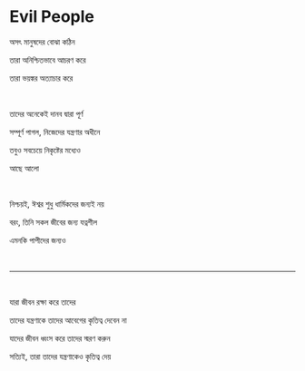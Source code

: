 # Evil People

অসৎ মানুষদের বোঝা কঠিন

তারা অনিশ্চিতভাবে আচরণ করে

তারা ভয়ঙ্কর অত্যাচার করে

<p></p>

<br />

তাদের অনেকেই দানব দ্বারা পূর্ণ

সম্পূর্ণ পাগল, নিজেদের যন্ত্রণার অধীনে

তবুও সবচেয়ে নিকৃষ্টের মধ্যেও

আছে আলো

<br />

নিশ্চয়ই, ঈশ্বর শুধু ধার্মিকদের জন্যই নয়

বরং, তিনি সকল জীবের জন্য যত্নশীল

এমনকি পাপীদের জন্যও

<p></p>

<br />

---

<br />

যারা জীবন রক্ষা করে তাদের

তাদের যন্ত্রণাকে তাদের আবেগের কৃতিত্ব দেবেন না

যাদের জীবন ধ্বংস করে তাদের স্মরণ করুন

সত্যিই, তারা তাদের যন্ত্রণাকেও কৃতিত্ব দেয়